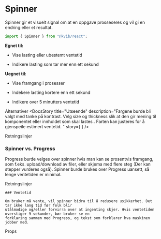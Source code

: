 
<Meta of={SpinnerStories} />

# Spinner

Spinner gir et visuelt signal om at en oppgave prosseseres og vil gi en endring eller et resultat.

```jsx
import { Spinner } from "@kvib/react";
```

<DocsContainer>

**Egnet til:**

- Vise lasting eller ubestemt ventetid

- Indikere lasting som tar mer enn ett sekund

**Uegnet til:**

- Vise framgang i prosesser

- Indekere lasting kortere enn ett sekund

- Indikere over 5 minutters ventetid

    <Feedback component="Spinner" />

</DocsContainer>

<DocsHeading>Alternativer</DocsHeading>
<DocsContainer>
    <DocsStory
        title="Utseende"
        description="Fargene burde bli valgt med tanke på kontrast. Velg size og thickness slik at den gir mening til komponentet eller innholdet som skal lastes..
        Farten kan justeres for å gjenspeile estimert ventetid. "
        story={
            <Canvas>
               <Story of={SpinnerStories.SpinnerSizes} />
               <Story of={SpinnerStories.SpinnerColors} />
            </Canvas>
        }
    />

</DocsContainer>

<DocsHeading>Retningslinjer</DocsHeading>

<DocsContainer>

### Spinner vs. Progress

Progress burde velges over spinner hvis man kan se prosentvis framgang, som f.eks. upload/download av filer, eller skjema med flere steg
(Der kan stepper vurderes også). Spinner burde brukes over Progress uansett, så lenge ventetiden er minimal.

</DocsContainer>

<DocsHeading>Retningslinjer</DocsHeading>

<DocsContainer>

    ### Ventetid

    Om bruker må vente, vil spinner bidra til å redusere usikkerhet. Det tar ikke lang tid før folk blir
    utålmodige og/eller forvirra over at ingenting skjer. Hvis ventetiden overstiger 9 sekunder, bør bruker se en
    forklaring sammen med Progress, og tekst som forklarer hva maskinen jobber med.

</DocsContainer>

<DocsHeading>Props</DocsHeading>

<Canvas of={SpinnerStories.Spinner} />
<Controls of={SpinnerStories.Spinner} />
